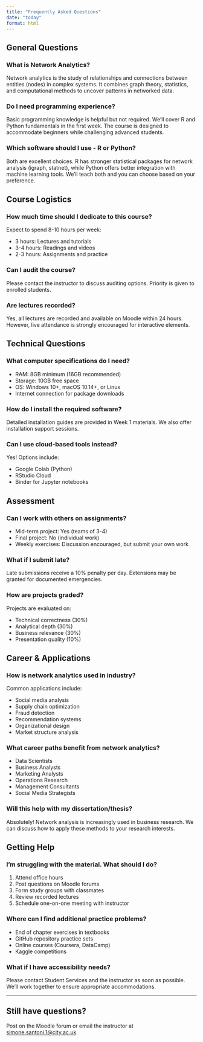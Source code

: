 ```yaml
---
title: "Frequently Asked Questions"
date: "today"
format: html
---
```


## General Questions

### What is Network Analytics?
Network analytics is the study of relationships and connections between entities (nodes) in complex systems. It combines graph theory, statistics, and computational methods to uncover patterns in networked data.

### Do I need programming experience?
Basic programming knowledge is helpful but not required. We'll cover R and Python fundamentals in the first week. The course is designed to accommodate beginners while challenging advanced students.

### Which software should I use - R or Python?
Both are excellent choices. R has stronger statistical packages for network analysis (igraph, statnet), while Python offers better integration with machine learning tools. We'll teach both and you can choose based on your preference.

## Course Logistics

### How much time should I dedicate to this course?
Expect to spend 8-10 hours per week:

- 3 hours: Lectures and tutorials
- 3-4 hours: Readings and videos
- 2-3 hours: Assignments and practice

### Can I audit the course?
Please contact the instructor to discuss auditing options. Priority is given to enrolled students.

### Are lectures recorded?
Yes, all lectures are recorded and available on Moodle within 24 hours. However, live attendance is strongly encouraged for interactive elements.

## Technical Questions

### What computer specifications do I need?
- RAM: 8GB minimum (16GB recommended)
- Storage: 10GB free space
- OS: Windows 10+, macOS 10.14+, or Linux
- Internet connection for package downloads

### How do I install the required software?
Detailed installation guides are provided in Week 1 materials. We also offer installation support sessions.

### Can I use cloud-based tools instead?
Yes! Options include:

- Google Colab (Python)
- RStudio Cloud
- Binder for Jupyter notebooks

## Assessment

### Can I work with others on assignments?
- Mid-term project: Yes (teams of 3-4)
- Final project: No (individual work)
- Weekly exercises: Discussion encouraged, but submit your own work

### What if I submit late?
Late submissions receive a 10% penalty per day. Extensions may be granted for documented emergencies.

### How are projects graded?
Projects are evaluated on:

- Technical correctness (30%)
- Analytical depth (30%)
- Business relevance (30%)
- Presentation quality (10%)

## Career & Applications

### How is network analytics used in industry?
Common applications include:

- Social media analysis
- Supply chain optimization
- Fraud detection
- Recommendation systems
- Organizational design
- Market structure analysis

### What career paths benefit from network analytics?
- Data Scientists
- Business Analysts
- Marketing Analysts
- Operations Research
- Management Consultants
- Social Media Strategists

### Will this help with my dissertation/thesis?
Absolutely! Network analysis is increasingly used in business research. We can discuss how to apply these methods to your research interests.

## Getting Help

### I'm struggling with the material. What should I do?
1. Attend office hours
2. Post questions on Moodle forums
3. Form study groups with classmates
4. Review recorded lectures
5. Schedule one-on-one meeting with instructor

### Where can I find additional practice problems?
- End of chapter exercises in textbooks
- GitHub repository practice sets
- Online courses (Coursera, DataCamp)
- Kaggle competitions

### What if I have accessibility needs?
Please contact Student Services and the instructor as soon as possible. We'll work together to ensure appropriate accommodations.

---

::: {.callout-tip}
## Still have questions?

Post on the Moodle forum or email the instructor at [simone.santoni.1@city.ac.uk](mailto:simone.santoni.1@city.ac.uk)
:::
